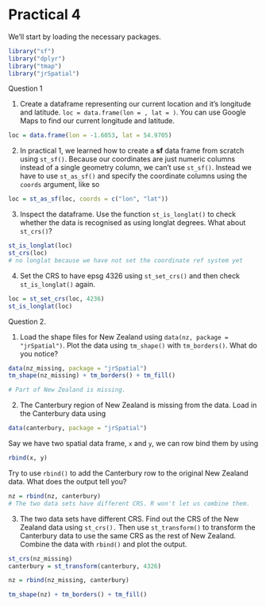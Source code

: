 # Practical 4

We'll start by loading the necessary packages.

```r
library("sf")
library("dplyr")
library("tmap")
library("jrSpatial")
```

Question 1

1. Create a dataframe representing our current location and it's longitude and latitude. `loc = data.frame(lon = , lat = )`. You can use Google Maps to find our current longitude and latitude.

```r
loc = data.frame(lon = -1.6053, lat = 54.9705)
```

2. In practical 1, we learned how to create a **sf** data frame from scratch using `st_sf()`. Because our coordinates are just numeric columns instead of a single geometry column, we can't use `st_sf()`. Instead we have to use `st_as_sf()` and specify the coordinate columns using the `coords` argument, like so 
```r
loc = st_as_sf(loc, coords = c("lon", "lat"))
```

3. Inspect the dataframe. Use the function `st_is_longlat()` to check whether the data is recognised as using longlat degrees. What about `st_crs()`?

```r
st_is_longlat(loc)
st_crs(loc)
# no longlat because we have not set the coordinate ref system yet
```

4. Set the CRS to have epsg 4326 using `st_set_crs()` and then check `st_is_longlat()` again. 

```r
loc = st_set_crs(loc, 4236)
st_is_longlat(loc)
```



Question 2. 

1. Load the shape files for New Zealand using `data(nz, package = "jrSpatial")`. Plot the data using `tm_shape()` with `tm_borders()`. What do you notice?

```r
data(nz_missing, package = "jrSpatial")
tm_shape(nz_missing) + tm_borders() + tm_fill()

# Part of New Zealand is missing.
```

2. The Canterbury region of New Zealand is missing from the data. Load in the Canterbury data using 
```r
data(canterbury, package = "jrSpatial")
```
Say we have two spatial data frame, `x` and `y`, we can row bind them by using 
```r
rbind(x, y)
```
Try to use `rbind()` to add the Canterbury row to the original New Zealand data. What does the output tell you?

```r
nz = rbind(nz, canterbury)
# The two data sets have different CRS. R won't let us combine them.
```

3. The two data sets have different CRS. Find out the CRS of the New Zealand data using `st_crs().` Then use `st_transform()` to transform the Canterbury data to use the same CRS as the rest of New Zealand. Combine the data with `rbind()` and plot the output. 

```r
st_crs(nz_missing)
canterbury = st_transform(canterbury, 4326)

nz = rbind(nz_missing, canterbury)

tm_shape(nz) + tm_borders() + tm_fill()
```



